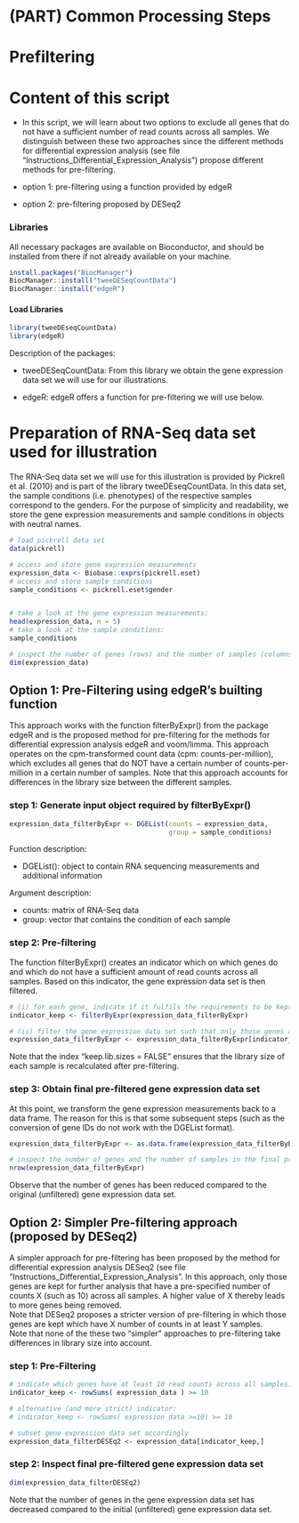 
# (PART) Common Processing Steps {-}

# Prefiltering

# Content of this script


 - In this script, we will learn about two options to exclude all genes that do not have a sufficient number of read counts across 
 all samples. We distinguish between these two approaches since the different methods for differential expression analysis (see file "Instructions_Differential_Expression_Analysis") propose different methods for pre-filtering. 

 - option 1: pre-filtering using a function provided by edgeR
 - option 2: pre-filtering proposed by DESeq2
 
### Libraries 

All necessary packages are available on Bioconductor, and should be installed from there if not already available on your machine.

```r
install.packages("BiocManager")
BiocManager::install("tweeDESeqCountData")
BiocManager::install("edgeR")

```

#### Load Libraries 
```r

library(tweeDEseqCountData)
library(edgeR)
```

Description of the packages: 

- tweeDESeqCountData: From this library we obtain the gene expression data set we will use for our illustrations. 

- edgeR: edgeR offers a function for pre-filtering we will use below. 

# Preparation of RNA-Seq data set used for illustration

The RNA-Seq data set we will use for this illustration is provided by Pickrell et al. (2010) and is part of the library tweeDEseqCountData. In this data set, the sample conditions (i.e. phenotypes) of the respective samples correspond to the genders. For the purpose of simplicity and readability, we store the gene expression measurements and sample conditions in objects with neutral names.

```r
# load pickrell data set 
data(pickrell)

# access and store gene expression measurements
expression_data <- Biobase::exprs(pickrell.eset)
# access and store sample conditions 
sample_conditions <- pickrell.eset$gender 


# take a look at the gene expression measurements: 
head(expression_data, n = 5)
# take a look at the sample conditions:
sample_conditions

# inspect the number of genes (rows) and the number of samples (columns) in the gene expression data set 
dim(expression_data)

```

## Option 1: Pre-Filtering using edgeR's builting function
This approach works with the function filterByExpr() from the package edgeR and is the proposed method for pre-filtering for the methods for differential expression analysis edgeR and voom/limma. This approach operates on the cpm-transformed count data (cpm: counts-per-million), which excludes all genes that do NOT have a certain number of counts-per-million in a certain number of samples. Note that this approach accounts for differences in the library size between the different samples. 


### step 1: Generate input object required by filterByExpr()

```r
expression_data_filterByExpr <- DGEList(counts = expression_data, 
                                        group = sample_conditions)

```


Function description: 

- DGEList(): object to contain RNA sequencing measurements and additional information

Argument description: 

- counts: matrix of RNA-Seq data 
- group: vector that contains the condition of each sample 

### step 2: Pre-filtering 

The function filterByExpr() creates an indicator which on which genes do and which do not have a sufficient amount of read counts across all samples. Based on this indicator, the gene expression data set is then filtered.


```r
# (i) for each gene, indicate if it fulfils the requirements to be kept for the subsequent analysis 
indicator_keep <- filterByExpr(expression_data_filterByExpr)

# (ii) filter the gene expression data set such that only those genes are kept which fulfill the requirements
expression_data_filterByExpr <- expression_data_filterByExpr[indicator_keep,, keep.lib.sizes = FALSE]

```
Note that the index "keep.lib.sizes = FALSE" ensures that the library size of each sample is recalculated after pre-filtering. 


### step 3: Obtain final pre-filtered gene expression data set
At this point, we transform the gene expression measurements back to a data frame. The reason for this is that some subsequent steps (such as the conversion of gene IDs do not work with the DGEList format). 


```r
expression_data_filterByExpr <- as.data.frame(expression_data_filterByExpr$counts)

# inspect the number of genes and the number of samples in the final pre-filtered gene expression data set 
nrow(expression_data_filterByExpr)

```
Observe that the number of genes has been reduced compared to the original (unfiltered) gene expression data set.


## Option 2: Simpler Pre-filtering approach (proposed by DESeq2)  
A simpler approach for pre-filtering has been proposed by the method for differential expression analysis DESeq2 (see file "Instructions_Differential_Expression_Analysis". In this approach, only those genes are kept for further analysis that have a pre-specified number of counts X (such as 10) across all samples. A higher value of X thereby leads to more genes being removed. \
Note that DESeq2 proposes a stricter version of pre-filtering in which those genes are kept which have X number of counts in at least Y samples. \
Note that none of the these two "simpler" approaches to pre-filtering take differences in library size into account. 

### step 1: Pre-Filtering

```r
# indicate which genes have at least 10 read counts across all samples:
indicator_keep <- rowSums( expression_data ) >= 10 

# alternative (and more strict) indicator:
# indicator_keep <- rowSums( expression_data >=10) >= 10

# subset gene expression data set accordingly 
expression_data_filterDESEq2 <- expression_data[indicator_keep,]
```

### step 2: Inspect final pre-filtered gene expression data set 

```r
dim(expression_data_filterDESEq2)
```
Note that the number of genes in the gene expression data set has decreased compared to the initial (unfiltered) gene expression data set. 




